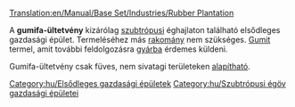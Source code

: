 [[Translation:en/Manual/Base Set/Industries/Rubber Plantation]]

{{hu/Gazdasági épületek|kép=en/Rubberplantation.png|név=Gumifa-ültetvény
|klíma=[[hu/Manual/Éghajlatok#Szubtrópusi|szubtrópusi]]
|elfogad=---
|előállít=[[hu/Manual/Base Set/Cargos/Gumi|gumit]]
}}
A '''gumifa-ültetvény''' kizárólag [[hu/Manual/Éghajlatok#Szubtrópusi|szubtrópusi]] éghajlaton található elsődleges gazdasági épület. Termeléséhez más [[hu/Manual/Rakomány|rakomány]] nem szükséges. [[hu/Manual/Base Set/Cargos/Gumi|Gumit]] termel, amit további feldolgozásra [[hu/Manual/Base Set/Industries/Gyár|gyárba]] érdemes küldeni. 

Gumifa-ültetvény csak füves, nem sivatagi területeken [[hu/Manual/Gazdasági épületek#Új gazdasági épület alapítása|alapítható]].

{{hu/Navbox Gazdasági épületek}}

[[Category:hu/Elsődleges gazdasági épületek]]
[[Category:hu/Szubtrópusi égöv gazdasági épületei]]